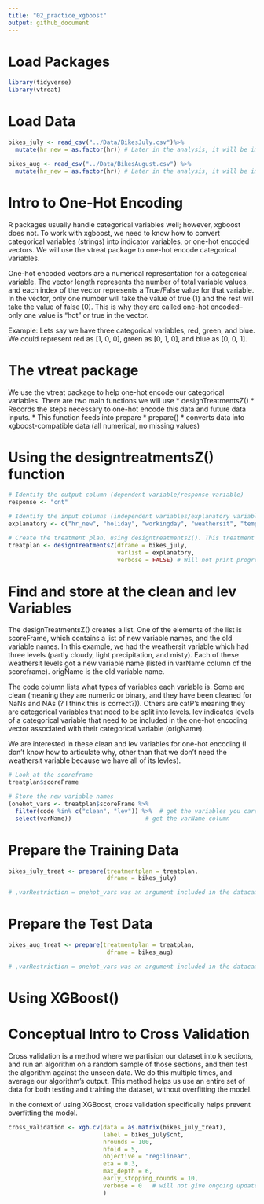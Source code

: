 ```yaml
---
title: "02_practice_xgboost"
output: github_document
---
```

# Load Packages
```r
library(tidyverse)
library(vtreat)
```

# Load Data
```r
bikes_july <- read_csv("../Data/BikesJuly.csv")%>% 
  mutate(hr_new = as.factor(hr)) # Later in the analysis, it will be important to keep hr as a factor as opposed to a double.

bikes_aug <- read_csv("../Data/BikesAugust.csv") %>% 
  mutate(hr_new = as.factor(hr)) # Later in the analysis, it will be important to keep hr as a factor as opposed to a double.
```


# Intro to One-Hot Encoding
R packages usually handle categorical variables well; however, xgboost does not. To work with xgboost, we need to know how to convert categorical variables (strings) into indicator variables, or one-hot encoded vectors. We will use the vtreat package to one-hot encode categorical variables. 

One-hot encoded vectors are a numerical representation for a categorical variable. The vector length represents the number of total variable values, and each index of the vector represents a True/False value for that variable. In the vector, only one number will take the value of true (1) and the rest will take the value of false (0). This is why they are called one-hot encoded--only one value is "hot" or true in the vector. 

Example: 
Lets say we have three categorical variables, red, green, and blue. We could represent red as [1, 0, 0], green as [0, 1, 0], and blue as [0, 0, 1].

# The vtreat package
We use the vtreat package to help one-hot encode our categorical variables. There are two main functions we will use
* designTreatmentsZ()
  * Records the steps necessary to one-hot encode this data and future data inputs.
  * This function feeds into prepare
* prepare()
  * converts data into xgboost-compatible data (all numerical, no missing values)

# Using the designtreatmentsZ() function
```r
# Identify the output column (dependent variable/response variable)
response <- "cnt"

# Identify the input columns (independent variables/explanatory variables)
explanatory <- c("hr_new", "holiday", "workingday", "weathersit", "temp", "atemp", "hum", "windspeed")

# Create the treatment plan, using designtreatmentsZ(). This treatment plan will be fed into prepare.
treatplan <- designTreatmentsZ(dframe = bikes_july, 
                               varlist = explanatory, 
                               verbose = FALSE) # Will not print progress
```

# Find and store at the clean and lev Variables
The designTreatmentsZ() creates a list. One of the elements of the list is scoreFrame, which contains a list of new variable names, and the old variable names. In this example, we had the weathersit variable which had three levels (partly cloudy, light precipitation, and misty). Each of these weathersit levels got a new variable name (listed in varName column of the scoreframe). origName is the old variable name. 

The code column lists what types of variables each variable is. Some are clean (meaning they are numeric or binary, and they have been cleaned for NaNs and NAs (? I think this is correct?)). Others are catP's meaning they are categorical variables that need to be split into levels. lev indicates levels of a categorical variable that need to be included in the one-hot encoding vector associated with their categorical variable (origName).

We are interested in these clean and lev variables for one-hot encoding (I don't know how to articulate why, other than that we don't need the weathersit variable because we have all of its levles).
```r
# Look at the scoreframe
treatplan$scoreFrame

# Store the new variable names
(onehot_vars <- treatplan$scoreFrame %>%               
  filter(code %in% c("clean", "lev")) %>%  # get the variables you care about (clean and lev)
  select(varName))                     # get the varName column
```

# Prepare the Training Data
```r
bikes_july_treat <- prepare(treatmentplan = treatplan,
                            dframe = bikes_july)

# ,varRestriction = onehot_vars was an argument included in the datacamp tutorial, but it breaks the prepare function, so I excluded it. I guess we didn't need to get the clean/lev variables?
```

# Prepare the Test Data
```r
bikes_aug_treat <- prepare(treatmentplan = treatplan,
                            dframe = bikes_aug)

# ,varRestriction = onehot_vars was an argument included in the datacamp tutorial, but it breaks the prepare function, so I excluded it. I guess we didn't need to get the clean/lev variables?
```

# Using XGBoost()

# Conceptual Intro to Cross Validation
Cross validation is a method where we partision our dataset into k sections, and run an algorithm on a random sample of those sections, and then test the algorithm against the unseen data. We do this multiple times, and average our algorithm's output. This method helps us use an entire set of data for both testing and training the dataset, without overfitting the model.

In the context of using XGBoost, cross validation specifically helps prevent overfitting the model.
```r
cross_validation <- xgb.cv(data = as.matrix(bikes_july_treat),
                           label = bikes_july$cnt,
                           nrounds = 100,
                           nfold = 5,
                           objective = "reg:linear",
                           eta = 0.3,
                           max_depth = 6,
                           early_stopping_rounds = 10,
                           verbose = 0   # will not give ongoing updates as function is running
                           )
```


